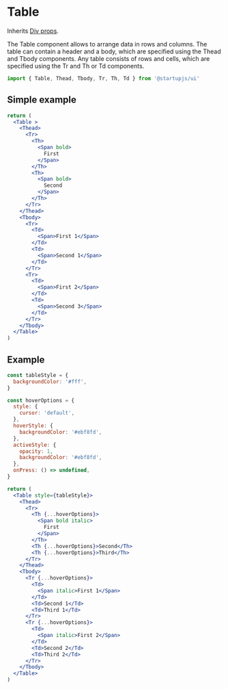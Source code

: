 
# Table
Inherits [Div props](/docs/components/Div).

The Table component allows to arrange data in rows and columns. The table can contain a header and a body, which are specified using the Thead and Tbody components. Any table consists of rows and cells, which are specified using the Tr and Th or Td components.

```jsx
import { Table, Thead, Tbody, Tr, Th, Td } from '@startupjs/ui'
```

## Simple example

```jsx example
return (
  <Table >
    <Thead>
      <Tr>
        <Th>
          <Span bold>
            First
          </Span>
        </Th>
        <Th>
          <Span bold>
            Second
          </Span>
        </Th>
      </Tr>
    </Thead>
    <Tbody>
      <Tr>
        <Td>
          <Span>First 1</Span>
        </Td>
        <Td>
          <Span>Second 1</Span>
        </Td>
      </Tr>
      <Tr>
        <Td>
          <Span>First 2</Span>
        </Td>
        <Td>
          <Span>Second 3</Span>
        </Td>
      </Tr>
    </Tbody>
  </Table>
)
```

## Example

```jsx example
const tableStyle = {
  backgroundColor: '#fff',
}

const hoverOptions = {
  style: {
    cursor: 'default',
  },
  hoverStyle: {
    backgroundColor: '#ebf8fd',
  },
  activeStyle: {
    opacity: 1,
    backgroundColor: '#ebf8fd',
  },
  onPress: () => undefined,
}

return (
  <Table style={tableStyle}>
    <Thead>
      <Tr>
        <Th {...hoverOptions}>
          <Span bold italic>
            First
          </Span>
        </Th>
        <Th {...hoverOptions}>Second</Th>
        <Th {...hoverOptions}>Third</Th>
      </Tr>
    </Thead>
    <Tbody>
      <Tr {...hoverOptions}>
        <Td>
          <Span italic>First 1</Span>
        </Td>
        <Td>Second 1</Td>
        <Td>Third 1</Td>
      </Tr>
      <Tr {...hoverOptions}>
        <Td>
          <Span italic>First 2</Span>
        </Td>
        <Td>Second 2</Td>
        <Td>Third 2</Td>
      </Tr>
    </Tbody>
  </Table>
)
```
